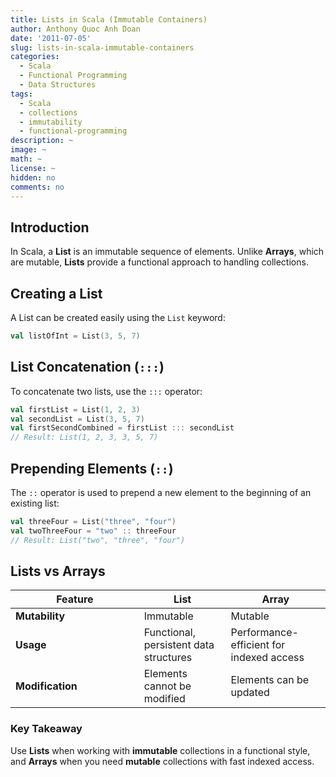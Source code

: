 ```yaml
---
title: Lists in Scala (Immutable Containers)
author: Anthony Quoc Anh Doan
date: '2011-07-05'
slug: lists-in-scala-immutable-containers
categories:
  - Scala
  - Functional Programming
  - Data Structures
tags:
  - Scala
  - collections
  - immutability
  - functional-programming
description: ~
image: ~
math: ~
license: ~
hidden: no
comments: no 
---
```


## Introduction  
In Scala, a **List** is an immutable sequence of elements. Unlike **Arrays**, which are mutable, **Lists** provide a functional approach to handling collections.

## Creating a List  
A List can be created easily using the `List` keyword:  

```scala
val listOfInt = List(3, 5, 7)
```

## List Concatenation (`:::`)  
To concatenate two lists, use the `:::` operator:  

```scala
val firstList = List(1, 2, 3)
val secondList = List(3, 5, 7)
val firstSecondCombined = firstList ::: secondList
// Result: List(1, 2, 3, 3, 5, 7)
```

## Prepending Elements (`::`)  
The `::` operator is used to prepend a new element to the beginning of an existing list:  

```scala
val threeFour = List("three", "four")
val twoThreeFour = "two" :: threeFour
// Result: List("two", "three", "four")
```

## Lists vs Arrays  

| Feature | List | Array |
|---------|------|-------|
| **Mutability** | Immutable | Mutable |
| **Usage** | Functional, persistent data structures | Performance-efficient for indexed access |
| **Modification** | Elements cannot be modified | Elements can be updated |

### Key Takeaway  
Use **Lists** when working with **immutable** collections in a functional style, and **Arrays** when you need **mutable** collections with fast indexed access.
